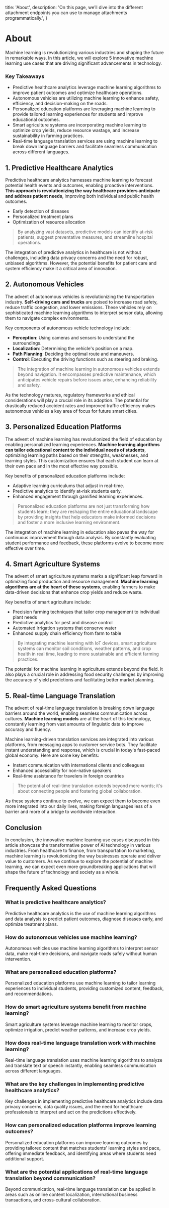   title: 'About',
  description:
    'On this page, we’ll dive into the different attachment endpoints you can use to manage attachments programmatically.',
}

# About

Machine learning is revolutionizing various industries and shaping the future in remarkable ways. In this article, we will explore 5 innovative machine learning use cases that are driving significant advancements in technology.


### Key Takeaways

*   Predictive healthcare analytics leverage machine learning algorithms to improve patient outcomes and optimize healthcare operations.
*   Autonomous vehicles are utilizing machine learning to enhance safety, efficiency, and decision-making on the roads.
*   Personalized education platforms are leveraging machine learning to provide tailored learning experiences for students and improve educational outcomes.
*   Smart agriculture systems are incorporating machine learning to optimize crop yields, reduce resource wastage, and increase sustainability in farming practices.
*   Real-time language translation services are using machine learning to break down language barriers and facilitate seamless communication across different languages.

## 1\. Predictive Healthcare Analytics

Predictive healthcare analytics harnesses machine learning to forecast potential health events and outcomes, enabling proactive interventions. **This approach is revolutionizing the way healthcare providers anticipate and address patient needs**, improving both individual and public health outcomes.

*   Early detection of diseases
*   Personalized treatment plans
*   Optimization of resource allocation

> By analyzing vast datasets, predictive models can identify at-risk patients, suggest preventative measures, and streamline hospital operations.

The integration of predictive analytics in healthcare is not without challenges, including data privacy concerns and the need for robust, unbiased algorithms. However, the potential benefits for patient care and system efficiency make it a critical area of innovation.

## 2\. Autonomous Vehicles

The advent of autonomous vehicles is revolutionizing the transportation industry. **Self-driving cars and trucks** are poised to increase road safety, reduce traffic congestion, and lower emissions. These vehicles rely on sophisticated machine learning algorithms to interpret sensor data, allowing them to navigate complex environments.

Key components of autonomous vehicle technology include:

*   **Perception**: Using cameras and sensors to understand the surroundings.
*   **Localization**: Determining the vehicle's position on a map.
*   **Path Planning**: Deciding the optimal route and maneuvers.
*   **Control**: Executing the driving functions such as steering and braking.

> The integration of machine learning in autonomous vehicles extends beyond navigation. It encompasses predictive maintenance, which anticipates vehicle repairs before issues arise, enhancing reliability and safety.

As the technology matures, regulatory frameworks and ethical considerations will play a crucial role in its adoption. The potential for drastically reduced accident rates and improved traffic efficiency makes autonomous vehicles a key area of focus for future smart cities.

## 3\. Personalized Education Platforms

The advent of machine learning has revolutionized the field of education by enabling personalized learning experiences. **Machine learning algorithms can tailor educational content to the individual needs of students**, optimizing learning paths based on their strengths, weaknesses, and learning styles. This customization ensures that each student can learn at their own pace and in the most effective way possible.

Key benefits of personalized education platforms include:

*   Adaptive learning curriculums that adjust in real-time.
*   Predictive analytics to identify at-risk students early.
*   Enhanced engagement through gamified learning experiences.

> Personalized education platforms are not just transforming how students learn; they are reshaping the entire educational landscape by providing insights that help educators make informed decisions and foster a more inclusive learning environment.

The integration of machine learning in education also paves the way for continuous improvement through data analysis. By constantly evaluating student performance and feedback, these platforms evolve to become more effective over time.

## 4\. Smart Agriculture Systems

The advent of smart agriculture systems marks a significant leap forward in optimizing food production and resource management. **Machine learning algorithms are at the heart of these systems**, enabling farmers to make data-driven decisions that enhance crop yields and reduce waste.

Key benefits of smart agriculture include:

*   Precision farming techniques that tailor crop management to individual plant needs
*   Predictive analytics for pest and disease control
*   Automated irrigation systems that conserve water
*   Enhanced supply chain efficiency from farm to table

> By integrating machine learning with IoT devices, smart agriculture systems can monitor soil conditions, weather patterns, and crop health in real time, leading to more sustainable and efficient farming practices.

The potential for machine learning in agriculture extends beyond the field. It also plays a crucial role in addressing food security challenges by improving the accuracy of yield predictions and facilitating better market planning.

## 5\. Real-time Language Translation

The advent of real-time language translation is breaking down language barriers around the world, enabling seamless communication across cultures. **Machine learning models** are at the heart of this technology, constantly learning from vast amounts of linguistic data to improve accuracy and fluency.

Machine learning-driven translation services are integrated into various platforms, from messaging apps to customer service bots. They facilitate instant understanding and response, which is crucial in today's fast-paced global economy. Here are some key benefits:

*   Instant communication with international clients and colleagues
*   Enhanced accessibility for non-native speakers
*   Real-time assistance for travelers in foreign countries

> The potential of real-time translation extends beyond mere words; it's about connecting people and fostering global collaboration.

As these systems continue to evolve, we can expect them to become even more integrated into our daily lives, making foreign languages less of a barrier and more of a bridge to worldwide interaction.

## Conclusion

In conclusion, the innovative machine learning use cases discussed in this article showcase the transformative power of AI technology in various industries. From healthcare to finance, from transportation to marketing, machine learning is revolutionizing the way businesses operate and deliver value to customers. As we continue to explore the potential of machine learning, we can expect even more groundbreaking applications that will shape the future of technology and society as a whole.

## Frequently Asked Questions

### What is predictive healthcare analytics?

Predictive healthcare analytics is the use of machine learning algorithms and data analysis to predict patient outcomes, diagnose diseases early, and optimize treatment plans.

### How do autonomous vehicles use machine learning?

Autonomous vehicles use machine learning algorithms to interpret sensor data, make real-time decisions, and navigate roads safely without human intervention.

### What are personalized education platforms?

Personalized education platforms use machine learning to tailor learning experiences to individual students, providing customized content, feedback, and recommendations.

### How do smart agriculture systems benefit from machine learning?

Smart agriculture systems leverage machine learning to monitor crops, optimize irrigation, predict weather patterns, and increase crop yields.

### How does real-time language translation work with machine learning?

Real-time language translation uses machine learning algorithms to analyze and translate text or speech instantly, enabling seamless communication across different languages.

### What are the key challenges in implementing predictive healthcare analytics?

Key challenges in implementing predictive healthcare analytics include data privacy concerns, data quality issues, and the need for healthcare professionals to interpret and act on the predictions effectively.

### How can personalized education platforms improve learning outcomes?

Personalized education platforms can improve learning outcomes by providing tailored content that matches students' learning styles and pace, offering immediate feedback, and identifying areas where students need additional support.

### What are the potential applications of real-time language translation beyond communication?

Beyond communication, real-time language translation can be applied in areas such as online content localization, international business transactions, and cross-cultural collaboration.
